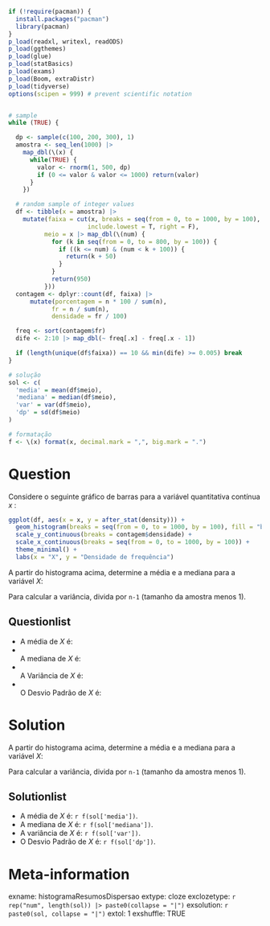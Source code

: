 ```{r dados, include=FALSE, message=FALSE} 
if (!require(pacman)) {
  install.packages("pacman")
  library(pacman)
}
p_load(readxl, writexl, readODS)
p_load(ggthemes)
p_load(glue)
p_load(statBasics)
p_load(exams)
p_load(Boom, extraDistr)
p_load(tidyverse)
options(scipen = 999) # prevent scientific notation


# sample
while (TRUE) {

  dp <- sample(c(100, 200, 300), 1)
  amostra <- seq_len(1000) |>
    map_dbl(\(x) {
      while(TRUE) {
        valor <- rnorm(1, 500, dp)
        if (0 <= valor & valor <= 1000) return(valor)
      }
    })

  # random sample of integer values
  df <- tibble(x = amostra) |>
    mutate(faixa = cut(x, breaks = seq(from = 0, to = 1000, by = 100),
                      include.lowest = T, right = F),
          meio = x |> map_dbl(\(num) {
            for (k in seq(from = 0, to = 800, by = 100)) {
              if ((k <= num) & (num < k + 100)) {
                return(k + 50)
              }
            }
            return(950)
          }))
  contagem <- dplyr::count(df, faixa) |>
      mutate(porcentagem = n * 100 / sum(n),
            fr = n / sum(n),
            densidade = fr / 100)

  freq <- sort(contagem$fr)
  dife <- 2:10 |> map_dbl(~ freq[.x] - freq[.x - 1])

  if (length(unique(df$faixa)) == 10 && min(dife) >= 0.005) break
}

# solução
sol <- c(
  'media' = mean(df$meio),
  'mediana' = median(df$meio),
  'var' = var(df$meio),
  'dp' = sd(df$meio)
)

# formatação
f <- \(x) format(x, decimal.mark = ",", big.mark = ".")
```

Question
========
Considere o seguinte gráfico de barras para a variável quantitativa contínua _x_ :

```{r grafico, echo=FALSE, fig.cap=" "}
ggplot(df, aes(x = x, y = after_stat(density))) +
  geom_histogram(breaks = seq(from = 0, to = 1000, by = 100), fill = "blue") +
  scale_y_continuous(breaks = contagem$densidade) +
  scale_x_continuous(breaks = seq(from = 0, to = 1000, by = 100)) +
  theme_minimal() +
  labs(x = "X", y = "Densidade de frequência")
```

A partir do histograma acima, determine a média e a mediana para a variável _X_:

Para calcular a variância, divida por `n-1` (tamanho da amostra menos 1).

Questionlist
------------


* A média de _X_ é: 
* <br>A mediana de _X_ é: 
* <br>A Variância de _X_ é: 
* <br>O Desvio Padrão de _X_ é: 

Solution
========

A partir do histograma acima, determine a média e a mediana para a variável _X_:


Para calcular a variância, divida por `n-1` (tamanho da amostra menos 1).

Solutionlist
------------


* A média de _X_ é: `r f(sol['media'])`.
* A mediana de _X_ é: `r f(sol['mediana'])`.
* A variância de _X_ é: `r f(sol['var'])`.
* O Desvio Padrão de _X_ é: `r f(sol['dp'])`.

Meta-information
================
exname: histogramaResumosDispersao
extype: cloze
exclozetype: `r rep("num", length(sol)) |> paste0(collapse = "|")`
exsolution: `r paste0(sol, collapse = "|")`
extol: 1
exshuffle: TRUE